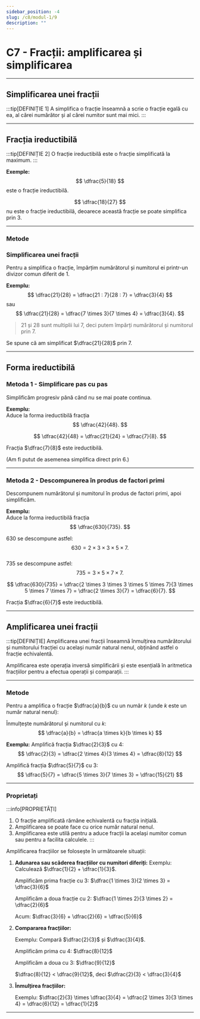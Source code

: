 ```yaml
---
sidebar_position: -4
slug: /c8/modul-1/9
description: ""
---
```


# C7 - Fracții: amplificarea și simplificarea

---

## Simplificarea unei fracții

:::tip[DEFINIȚIE 1]
A simplifica o fracție înseamnă a scrie o fracție egală cu ea, al cărei numărător și al cărei numitor sunt mai mici.
:::

---

## Fracția ireductibilă

:::tip[DEFINIȚIE 2]
O fracție ireductibilă este o fracție simplificată la maximum.
:::

**Exemple:**
$$
\dfrac{5}{18}
$$
este o fracție ireductibilă.

$$
\dfrac{18}{27}
$$
nu este o fracție ireductibilă, deoarece această fracție se poate simplifica prin 3.

---

### Metode

### Simplificarea unei fracții

Pentru a simplifica o fracție, împărțim numărătorul și numitorul ei printr-un divizor comun diferit de 1.

**Exemplu:**
$$
\dfrac{21}{28}
= \dfrac{21 : 7}{28 : 7}
= \dfrac{3}{4}
$$
sau
$$
\dfrac{21}{28}
= \dfrac{7 \times 3}{7 \times 4}
= \dfrac{3}{4}.
$$

> 21 și 28 sunt multiplii lui 7, deci putem împărți numărătorul și numitorul prin 7.  

Se spune că am simplificat $\dfrac{21}{28}$ prin 7.

---

## Forma ireductibilă

### Metoda 1 - Simplificare pas cu pas

Simplificăm progresiv până când nu se mai poate continua.

**Exemplu:**  
Aduce la forma ireductibilă fracția
$$
\dfrac{42}{48}.
$$

$$
\dfrac{42}{48}
= \dfrac{21}{24}
= \dfrac{7}{8}.
$$

Fracția $\dfrac{7}{8}$ este ireductibilă.

(Am fi putut de asemenea simplifica direct prin 6.)

---

### Metoda 2 - Descompunerea în produs de factori primi

Descompunem numărătorul și numitorul în produs de factori primi, apoi simplificăm.

**Exemplu:**  
Aduce la forma ireductibilă fracția
$$
\dfrac{630}{735}.
$$

630 se descompune astfel:  
$$
630 = 2 \times 3 \times 3 \times 5 \times 7.
$$  
735 se descompune astfel:  
$$
735 = 3 \times 5 \times 7 \times 7.
$$

$$
\dfrac{630}{735}
= \dfrac{2 \times 3 \times 3 \times 5 \times 7}{3 \times 5 \times 7 \times 7}
= \dfrac{2 \times 3}{7}
= \dfrac{6}{7}.
$$

Fracția $\dfrac{6}{7}$ este ireductibilă.

---

## Amplificarea unei fracții

:::tip[DEFINIȚIE]
Amplificarea unei fracții înseamnă înmulțirea numărătorului și numitorului fracției cu același număr natural nenul, obținând astfel o fracție echivalentă.

Amplificarea este operația inversă simplificării și este esențială în aritmetica fracțiilor pentru a efectua operații și comparații.
:::

---

### Metode
Pentru a amplifica o fracție $\dfrac{a}{b}$ cu un număr $k$ (unde $k$ este un număr natural nenul):

Înmulțește numărătorul și numitorul cu $k$:
$$
\dfrac{a}{b} = \dfrac{a \times k}{b \times k}
$$

**Exemplu:**
Amplifică fracția $\dfrac{2}{3}$ cu 4:
$$
\dfrac{2}{3} = \dfrac{2 \times 4}{3 \times 4} = \dfrac{8}{12}
$$

Amplifică fracția $\dfrac{5}{7}$ cu 3:
$$
\dfrac{5}{7} = \dfrac{5 \times 3}{7 \times 3} = \dfrac{15}{21}
$$


---

### Proprietați

:::info[PROPRIETĂȚI]
1. O fracție amplificată rămâne echivalentă cu fracția inițială.
2. Amplificarea se poate face cu orice număr natural nenul.
3. Amplificarea este utilă pentru a aduce fracții la același numitor comun sau pentru a facilita calculele.
:::

Amplificarea fracțiilor se folosește în următoarele situații:

1. **Adunarea sau scăderea fracțiilor cu numitori diferiți:** 
   Exemplu: Calculează $\dfrac{1}{2} + \dfrac{1}{3}$.

   Amplificăm prima fracție cu 3: $\dfrac{1 \times 3}{2 \times 3} = \dfrac{3}{6}$

   Amplificăm a doua fracție cu 2: $\dfrac{1 \times 2}{3 \times 2} = \dfrac{2}{6}$

   Acum: $\dfrac{3}{6} + \dfrac{2}{6} = \dfrac{5}{6}$

2. **Compararea fracțiilor:** 

   Exemplu: Compară $\dfrac{2}{3}$ și $\dfrac{3}{4}$.

   Amplificăm prima cu 4: $\dfrac{8}{12}$

   Amplificăm a doua cu 3: $\dfrac{9}{12}$

   $\dfrac{8}{12} < \dfrac{9}{12}$, deci $\dfrac{2}{3} < \dfrac{3}{4}$


3. **Înmulțirea fracțiilor:** 

   Exemplu: $\dfrac{2}{3} \times \dfrac{3}{4} = \dfrac{2 \times 3}{3 \times 4} = \dfrac{6}{12} = \dfrac{1}{2}$ 

---

